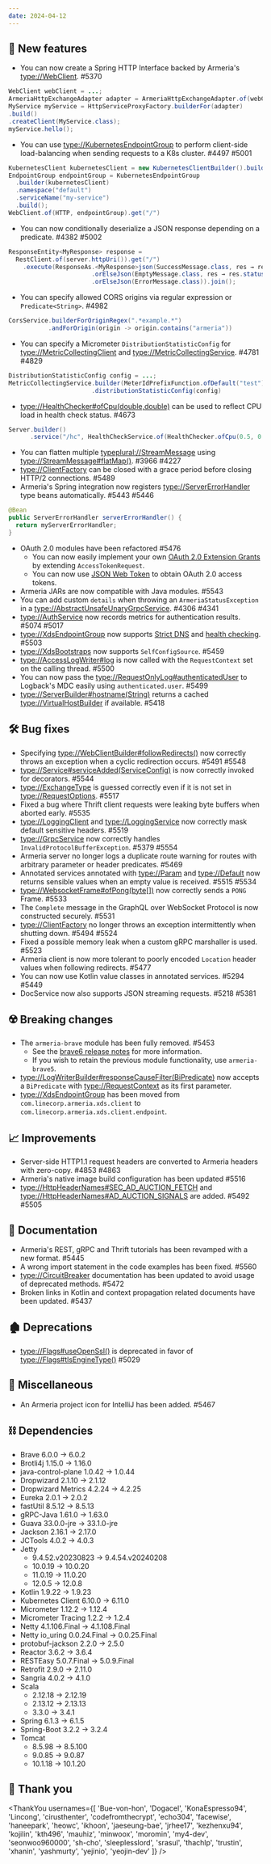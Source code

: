 ```yaml
---
date: 2024-04-12
---
```


## 🌟 New features

- You can now create a Spring HTTP Interface backed by Armeria's <type://WebClient>. #5370
```java
WebClient webClient = ...;
ArmeriaHttpExchangeAdapter adapter = ArmeriaHttpExchangeAdapter.of(webClient);
MyService myService = HttpServiceProxyFactory.builderFor(adapter)
.build()
.createClient(MyService.class);
myService.hello();
```
- You can use <type://KubernetesEndpointGroup> to perform client-side load-balancing when sending requests to a K8s cluster. #4497 #5001
```java
KubernetesClient kubernetesClient = new KubernetesClientBuilder().build();
EndpointGroup endpointGroup = KubernetesEndpointGroup
  .builder(kubernetesClient)
  .namespace("default")
  .serviceName("my-service")
  .build();
WebClient.of(HTTP, endpointGroup).get("/")
```
- You can now conditionally deserialize a JSON response depending on a predicate. #4382 #5002
```java
ResponseEntity<MyResponse> response =
  RestClient.of(server.httpUri()).get("/")
    .execute(ResponseAs.<MyResponse>json(SuccessMessage.class, res → res.status().isError())
                       .orElseJson(EmptyMessage.class, res → res.status().isInformational())
                       .orElseJson(ErrorMessage.class)).join();
```
- You can specify allowed CORS origins via regular expression or `Predicate<String>`. #4982
```java
CorsService.builderForOriginRegex(".*example.*")
           .andForOrigin(origin -> origin.contains("armeria"))
```
- You can specify a Micrometer `DistributionStatisticConfig` for <type://MetricCollectingClient> and
  <type://MetricCollectingService>. #4781 #4829
```java
DistributionStatisticConfig config = ...;
MetricCollectingService.builder(MeterIdPrefixFunction.ofDefault("test"))
                       .distributionStatisticConfig(config)
```
- <type://HealthChecker#ofCpu(double,double)> can be used to reflect CPU load in health check status. #4673
```java
Server.builder()
      .service("/hc", HealthCheckService.of(HealthChecker.ofCpu(0.5, 0.5)));
```
- You can flatten multiple <typeplural://StreamMessage> using <type://StreamMessage#flatMap()>. #3966 #4227
- <type://ClientFactory> can be closed with a grace period before closing HTTP/2 connections. #5489
- Armeria's Spring integration now registers <type://ServerErrorHandler> type beans automatically. #5443 #5446
```java
@Bean
public ServerErrorHandler serverErrorHandler() {
  return myServerErrorHandler;
}
```
- OAuth 2.0 modules have been refactored #5476
  - You can now easily implement your own [OAuth 2.0 Extension Grants](https://datatracker.ietf.org/doc/html/rfc6749#section-4.5) by extending `AccessTokenRequest`.
  - You can now use [JSON Web Token](https://datatracker.ietf.org/doc/html/rfc7523) to obtain OAuth 2.0 access tokens.
- Armeria JARs are now compatible with Java modules. #5543
- You can add custom `details` when throwing an `ArmeriaStatusException` in a <type://AbstractUnsafeUnaryGrpcService>. #4306 #4341
- <type://AuthService> now records metrics for authentication results. #5074 #5017
- <type://XdsEndpointGroup> now supports [Strict DNS](https://www.envoyproxy.io/docs/envoy/latest/intro/arch_overview/upstream/service_discovery#strict-dns)
  and [health checking](https://www.envoyproxy.io/docs/envoy/latest/intro/arch_overview/upstream/health_checking). #5503
- <type://XdsBootstraps> now supports `SelfConfigSource`. #5459
- <type://AccessLogWriter#log> is now called with the `RequestContext` set on the calling thread. #5500
- You can now pass the <type://RequestOnlyLog#authenticatedUser> to Logback's MDC easily using `authenticated.user`. #5499
- <type://ServerBuilder#hostname(String)> returns a cached <type://VirtualHostBuilder> if available. #5418

## 🛠️ Bug fixes

- Specifying <type://WebClientBuilder#followRedirects()> now correctly throws an exception when a cyclic redirection occurs. #5491 #5548
- <type://Service#serviceAdded(ServiceConfig)> is now correctly invoked for decorators. #5544
- <type://ExchangeType> is guessed correctly even if it is not set in <type://RequestOptions>. #5517
- Fixed a bug where Thrift client requests were leaking byte buffers when aborted early. #5535
- <type://LoggingClient> and <type://LoggingService> now correctly mask default sensitive headers. #5519
- <type://GrpcService> now correctly handles `InvalidProtocolBufferException`. #5379 #5554
- Armeria server no longer logs a duplicate route warning for routes with arbitrary parameter or header predicates. #5469
- Annotated services annotated with <type://Param> and <type://Default> now returns sensible values when an empty value is received. #5515 #5534
- <type://WebsocketFrame#ofPong(byte[])> now correctly sends a `PONG` Frame. #5533
- The `Complete` message in the GraphQL over WebSocket Protocol is now constructed securely. #5531
- <type://ClientFactory> no longer throws an exception intermittently when shutting down. #5494 #5524
- Fixed a possible memory leak when a custom gRPC marshaller is used. #5523
- Armeria client is now more tolerant to poorly encoded `Location` header values when following redirects. #5477
- You can now use Kotlin value classes in annotated services. #5294 #5449
- DocService now also supports JSON streaming requests. #5218 #5381

## ☢️ Breaking changes

- The `armeria-brave` module has been fully removed. #5453
  - See the [brave6 release notes](https://github.com/openzipkin/brave/releases/tag/6.0.0) for more information.
  - If you wish to retain the previous module functionality, use `armeria-brave5`.
- <type://LogWriterBuilder#responseCauseFilter(BiPredicate)> now accepts a `BiPredicate`
  with <type://RequestContext> as its first parameter.
- <type://XdsEndpointGroup> has been moved from `com.linecorp.armeria.xds.client` to `com.linecorp.armeria.xds.client.endpoint`.

## 📈 Improvements

- Server-side HTTP1.1 request headers are converted to Armeria headers with zero-copy. #4853 #4863
- Armeria's native image build configuration has been updated #5516
- <type://HttpHeaderNames#SEC_AD_AUCTION_FETCH> and <type://HttpHeaderNames#AD_AUCTION_SIGNALS> are added. #5492 #5505

## 📃 Documentation

- Armeria's REST, gRPC and Thrift tutorials has been revamped with a new format. #5445
- A wrong import statement in the code examples has been fixed. #5560
- <type://CircuitBreaker> documentation has been updated to avoid usage of deprecated methods. #5472
- Broken links in Kotlin and context propagation related documents have been updated. #5437

## 🏚️ Deprecations

- <type://Flags#useOpenSsl()> is deprecated in favor of <type://Flags#tlsEngineType()> #5029

## 🙌 Miscellaneous

- An Armeria project icon for IntelliJ has been added. #5467

## ⛓ Dependencies

- Brave 6.0.0 → 6.0.2
- Brotli4j 1.15.0 → 1.16.0
- java-control-plane 1.0.42 → 1.0.44
- Dropwizard 2.1.10 → 2.1.12
- Dropwizard Metrics 4.2.24 → 4.2.25
- Eureka 2.0.1 → 2.0.2
- fastUtil 8.5.12 → 8.5.13
- gRPC-Java 1.61.0 → 1.63.0
- Guava 33.0.0-jre → 33.1.0-jre
- Jackson 2.16.1 → 2.17.0
- JCTools 4.0.2 → 4.0.3
- Jetty
  - 9.4.52.v20230823 → 9.4.54.v20240208
  - 10.0.19 → 10.0.20
  - 11.0.19 → 11.0.20
  - 12.0.5 → 12.0.8
- Kotlin 1.9.22 → 1.9.23
- Kubernetes Client 6.10.0 → 6.11.0
- Micrometer 1.12.2 → 1.12.4
- Micrometer Tracing 1.2.2 → 1.2.4
- Netty 4.1.106.Final → 4.1.108.Final
- Netty io_uring 0.0.24.Final → 0.0.25.Final
- protobuf-jackson 2.2.0 → 2.5.0
- Reactor 3.6.2 → 3.6.4
- RESTEasy 5.0.7.Final → 5.0.9.Final
- Retrofit 2.9.0 → 2.11.0
- Sangria 4.0.2 → 4.1.0
- Scala
  - 2.12.18 → 2.12.19
  - 2.13.12 → 2.13.13
  - 3.3.0 → 3.4.1
- Spring 6.1.3 → 6.1.5
- Spring-Boot 3.2.2 → 3.2.4
- Tomcat
  - 8.5.98 → 8.5.100
  - 9.0.85 → 9.0.87
  - 10.1.18 → 10.1.20

## 🙇 Thank you

<ThankYou usernames={[
  'Bue-von-hon',
  'Dogacel',
  'KonaEspresso94',
  'Lincong',
  'cirusthenter',
  'codefromthecrypt',
  'echo304',
  'facewise',
  'haneepark',
  'heowc',
  'ikhoon',
  'jaeseung-bae',
  'jrhee17',
  'kezhenxu94',
  'kojilin',
  'kth496',
  'mauhiz',
  'minwoox',
  'moromin',
  'my4-dev',
  'seonwoo960000',
  'sh-cho',
  'sleeplesslord',
  'srasul',
  'thachlp',
  'trustin',
  'xhanin',
  'yashmurty',
  'yejinio',
  'yeojin-dev'
]} />